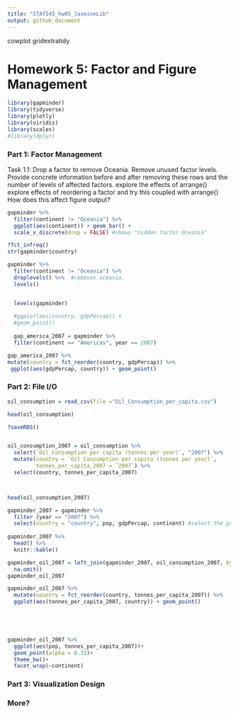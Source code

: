 ```yaml
---
title: "STAT545_hw05_JasmineLib"
output: github_document
---
```

cowplot
gridextratidy

# Homework 5: Factor and Figure Management
```r
library(gapminder)
library(tidyverse)
library(plotly)
library(viridis)
library(scales)
#library(dplyr)
```


### Part 1: Factor Management

Task 1.1: Drop a factor to remove Oceania. Remove unused factor levels. Provide concrete information before and after removing these rows and the number of levels of affected factors.
explore the effects of arrange()
explore effects of reordering a factor and try this coupled with arrange() How does this affect figure output?
```r


gapminder %>% 
  filter(continent != "Oceania") %>% 
  ggplot(aes(continent)) + geom_bar() + 
  scale_x_discrete(drop = FALSE) #shows "hidden factor Oceania"

?fct_infreq()
str(gapminder$country)

gapminder %>% 
  filter(continent != "Oceania") %>% 
  droplevels() %>%  #removes oceania.
  levels()


  levels(gapminder)
  
  #ggplot(aes(country, gdpPercap)) +
  #geom_point() 
  
  gap_america_2007 = gapminder %>% 
  filter(continent == "Americas", year == 2007)

gap_america_2007 %>% 
mutate(country = fct_reorder(country, gdpPercap)) %>%
 ggplot(aes(gdpPercap, country)) + geom_point()
```

### Part 2: File I/O

```r
oil_consumption = read_csv(file ="Oil_Consumption_per_capita.csv")

head(oil_consumption)

?saveRDS()


oil_consumption_2007 = oil_consumption %>% 
  select(`Oil Consumption per capita (tonnes per year)`, "2007") %>% 
  mutate(country = `Oil Consumption per capita (tonnes per year)`, 
         tonnes_per_capita_2007 = `2007`) %>% 
  select(country, tonnes_per_capita_2007)



head(oil_consumption_2007)

```

```r
gapminder_2007 = gapminder %>% 
  filter (year == "2007") %>% 
  select(country = "country", pop, gdpPercap, continent) #select the population and gdpPercap data for the year 2007. 
  
gapminder_2007 %>% 
  head() %>% 
  knitr::kable()
```

```r
gapminder_oil_2007 = left_join(gapminder_2007, oil_consumption_2007, by= "country") %>% 
  na.omit() 
gapminder_oil_2007

gapminder_oil_2007 %>% 
  mutate(country = fct_reorder(country, tonnes_per_capita_2007)) %>% 
  ggplot(aes(tonnes_per_capita_2007, country)) + geom_point()



  

gapminder_oil_2007 %>% 
  ggplot(aes(pop, tonnes_per_capita_2007))+
  geom_point(alpha = 0.33)+
  theme_bw()+
  facet_wrap(~continent)

```


### Part 3: Visualization Design
 






### More? 